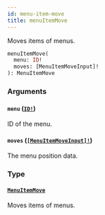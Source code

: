 ```yaml
---
id: menu-item-move
title: menuItemMove
---
```


Moves items of menus.

```graphql
menuItemMove(
  menu: ID!
  moves: [MenuItemMoveInput]!
): MenuItemMove

```

### Arguments

#### `menu` ([`ID!`](/api-reference/scalars/id.mdx))

ID of the menu.

#### `moves` ([`[MenuItemMoveInput]!`](/api-reference/inputs/menu-item-move-input.mdx))

The menu position data.

### Type

#### [`MenuItemMove`](/api-reference/objects/menu-item-move.mdx)

Moves items of menus.
